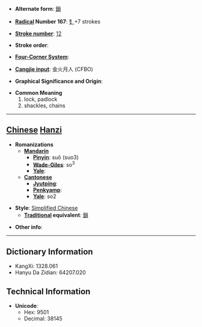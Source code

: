 * '''Alternate form''': [[鎖]]

* '''[[Wiktionary:Chinese radical index| Radical]] Number 167''': [[Wiktionary:Chinese radical index 钅|钅]]+7 strokes

* '''[[Wiktionary:Chinese total strokes index|Stroke number]]''': [[Wiktionary:Chinese total strokes index 12|12]]

* '''Stroke order''': 

* '''[[Wiktionary:Chinese four corner index|Four-Corner System]]''': 

* '''[[Wiktionary:Chinese Cangjie index|Cangjie input]]''': 金火月人 (CFBO)

* '''Graphical Significance and Origin''': 

* '''Common Meaning'''
*#lock, padlock
*# shackles, chains


----

== [[Chinese]] [[Hanzi]] ==

* '''Romanizations'''
** '''[[Mandarin]]'''
*** '''[[Pinyin]]''': suǒ (suo3)
*** '''[[Wade-Giles]]''': so<sup>3</sup>
*** '''[[Yale]]''': 
** '''[[Cantonese]]'''
*** '''[[Jyutping]]''':
*** '''[[Penkyamp]]''': 
*** '''[[Yale]]''': so2

* '''Style''': [[Simplified Chinese]] 
** '''[[Traditional Chinese|Traditional]] equivalent''': [[鎖]]

* '''Other info''': 

----

== Dictionary Information ==

* KangXi: 1328.061
* Hanyu Da Zidian: 64207.020

== Technical Information ==

* '''Unicode''':
** Hex: 9501
** Decimal: 38145